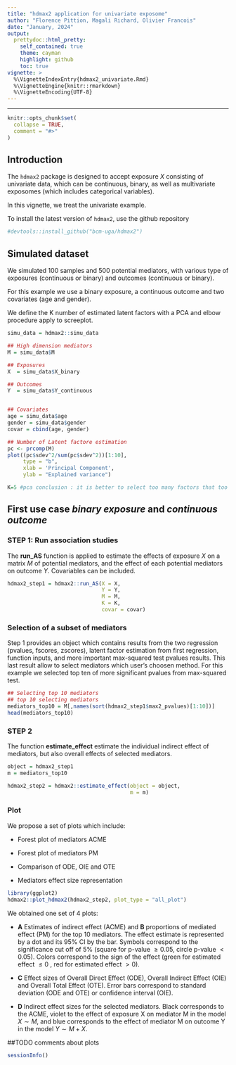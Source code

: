 ```yaml
---
title: "hdmax2 application for univariate exposome"
author: "Florence Pittion, Magali Richard, Olivier Francois"
date: "January, 2024"
output:
  prettydoc::html_pretty:
    self_contained: true
    theme: cayman
    highlight: github
    toc: true
vignette: >
  %\VignetteIndexEntry{hdmax2_univariate.Rmd}
  %\VignetteEngine{knitr::rmarkdown}
  %\VignetteEncoding{UTF-8}
---
```


---

```r
knitr::opts_chunk$set(
  collapse = TRUE,
  comment = "#>"
)
```



## Introduction 

The `hdmax2` package is designed to accept exposure $X$ consisting of univariate data, which can be continuous, binary, as well as multivariate exposomes (which includes categorical variables). 

In this vignette, we treat the univariate example.

To install the latest version of `hdmax2`, use the github repository 

```r
#devtools::install_github("bcm-uga/hdmax2")
```


## Simulated dataset

We simulated 100 samples and 500 potential mediators, with various type of exposures (continuous or binary) and outcomes (continuous or binary).

For this example we use a binary exposure, a continuous outcome and two covariates (age and gender).

We define the K number of estimated latent factors with a PCA and elbow procedure apply to screeplot.


```r

simu_data = hdmax2::simu_data

## High dimension mediators
M = simu_data$M

## Exposures
X  = simu_data$X_binary

## Outcomes
Y  = simu_data$Y_continuous


## Covariates
age = simu_data$age
gender = simu_data$gender
covar = cbind(age, gender)

## Number of Latent factore estimation
pc <- prcomp(M)
plot((pc$sdev^2/sum(pc$sdev^2))[1:10],
     type = "b",
     xlab = 'Principal Component',
     ylab = "Explained variance")

K=5 #pca conclusion : it is better to select too many factors that too few
```


## First use case  *binary exposure* and *continuous outcome*

### STEP 1: Run association studies

The **run_AS** function is applied to estimate the effects of exposure $X$ on a matrix $M$ of potential mediators, and the effect of each potential mediators on outcome $Y$. Covariables can be included. 

```r

hdmax2_step1 = hdmax2::run_AS(X = X,
                              Y = Y,
                              M = M, 
                              K = K,
                              covar = covar)

```

### Selection of a subset of mediators

Step 1 provides an object which contains results from the two regression (pvalues, fscores, zscores), latent factor estimation from first regression, function inputs, and more important max-squared test pvalues results. This last result allow to select mediators which user's choosen method. For this example we selected top ten of more significant pvalues from max-squared test.



```r
## Selecting top 10 mediators
## top 10 selecting mediators
mediators_top10 = M[,names(sort(hdmax2_step1$max2_pvalues)[1:10])]
head(mediators_top10)

```

### STEP 2
The function **estimate_effect** estimate the individual indirect effect of mediators, but also overall effects of selected mediators.

```r
object = hdmax2_step1
m = mediators_top10

hdmax2_step2 = hdmax2::estimate_effect(object = object,
                                       m = m)

```


### Plot

We propose a set of plots which include:

- Forest plot of mediators ACME

- Forest plot of mediators PM 

- Comparison of ODE, OIE and OTE

- Mediators effect size representation


```r
library(ggplot2)
hdmax2::plot_hdmax2(hdmax2_step2, plot_type = "all_plot")

```
We obtained one set of 4 plots:

   - **A** Estimates of indirect effect (ACME) and **B** proportions of mediated effect (PM) for the top 10 mediators. The effect estimate is represented by a dot and its 95\% CI by the bar. Symbols correspond to the significance cut off of 5\%  (square for p-value $\geq 0.05$, circle p-value $< 0.05$). Colors correspond to the sign of the effect (green for estimated effect $\leq 0$ , red for estimated effect $> 0$). 
   
   - **C** Effect sizes of Overall Direct Effect (ODE), Overall Indirect Effect (OIE) and Overall Total Effect (OTE). Error bars correspond to standard deviation (ODE and OTE) or confidence interval (OIE). 
    
   - **D** Indirect effect sizes for the selected mediators. Black corresponds to the ACME, violet to the effect of exposure X on mediator M in the model $X \sim M$, and blue corresponds to the effect of mediator M on outcome Y in the model $Y \sim M + X$.

##TODO comments about plots


```r
sessionInfo()
```